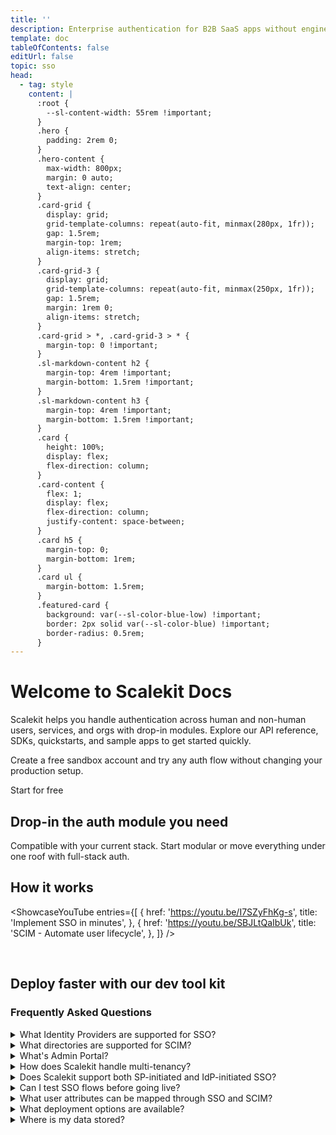 ```yaml
---
title: ''
description: Enterprise authentication for B2B SaaS apps without engineering overhead
template: doc
tableOfContents: false
editUrl: false
topic: sso
head:
  - tag: style
    content: |
      :root {
        --sl-content-width: 55rem !important;
      }
      .hero {
        padding: 2rem 0;
      }
      .hero-content {
        max-width: 800px;
        margin: 0 auto;
        text-align: center;
      }
      .card-grid {
        display: grid;
        grid-template-columns: repeat(auto-fit, minmax(280px, 1fr));
        gap: 1.5rem;
        margin-top: 1rem;
        align-items: stretch;
      }
      .card-grid-3 {
        display: grid;
        grid-template-columns: repeat(auto-fit, minmax(250px, 1fr));
        gap: 1.5rem;
        margin: 1rem 0;
        align-items: stretch;
      }
      .card-grid > *, .card-grid-3 > * {
        margin-top: 0 !important;
      }
      .sl-markdown-content h2 {
        margin-top: 4rem !important;
        margin-bottom: 1.5rem !important;
      }
      .sl-markdown-content h3 {
        margin-top: 4rem !important;
        margin-bottom: 1.5rem !important;
      }
      .card {
        height: 100%;
        display: flex;
        flex-direction: column;
      }
      .card-content {
        flex: 1;
        display: flex;
        flex-direction: column;
        justify-content: space-between;
      }
      .card h5 {
        margin-top: 0;
        margin-bottom: 1rem;
      }
      .card ul {
        margin-bottom: 1.5rem;
      }
      .featured-card {
        background: var(--sl-color-blue-low) !important;
        border: 2px solid var(--sl-color-blue) !important;
        border-radius: 0.5rem;
      }
---
```



<div class="hero-content">

# Welcome to Scalekit Docs

Scalekit helps you handle authentication across human and non-human users, services, and orgs with drop-in modules. Explore our API reference, SDKs, quickstarts, and sample apps to get started quickly.

Create a free sandbox account and try any auth flow without changing your production setup.

<LinkButton href="https://app.scalekit.com/ws/signup" variant="primary">
  Start for free
</LinkButton>

</div>

## Drop-in the auth module you need

Compatible with your current stack. Start modular or move everything under one roof with full-stack auth.

<div class="card-grid">

<LinkCard
  title="🔐 Add enterprise SSO"
  href="/sso/quickstart/"
  description="Support both SAML and OIDC flows for any IdPs your customers bring."
/>

<LinkCard
  title="⚙️ Enable SCIM provisioning"
  href="/directory/scim/quickstart/"
  description="Automatically sync users, roles, and access controls from any customer directory."
/>

<LinkCard
  title="🔑 Go passwordless"
  href="/guides/passwordless/overview/"
  description="Offer modern auth methods like magic links, passkeys, OTPs, and MFA."
/>

<LinkCard
  title="🔧 Add MCP Auth"
  href="/guides/mcp/overview/"
  description="Ship MCP servers with OAuth 2.1 built-in including Dynamic Client Registration, PKCE, and scoped token issuance."
/>

<LinkCard
  title="🔗 Add API Auth"
  href="/m2m/quickstart/"
  description="Protect your APIs with user and service principals or scoped tokens using secure OAuth flows."
/>

<div class="featured-card">
<LinkCard
  title="🎯 Or, let us handle your complete auth stack"
  href="/social-logins/quickstart/"
  description="Manage users, session lifecycles, and login states across apps. Activate full stack auth →"
/>
</div>
</div>

<h2>How it works</h2>

<ShowcaseYouTube
  entries={[
    {
      href: 'https://youtu.be/I7SZyFhKg-s',
      title: 'Implement SSO in minutes',
    },
    {
      href: 'https://youtu.be/SBJLtQaIbUk',
      title: 'SCIM - Automate user lifecycle',
    },
  ]}
/>

<br />

## Deploy faster with our dev tool kit

<div class="card-grid">

<LinkCard
  title="📚 Browse SDKs"
  href="https://docs.scalekit.com/dev-kit/"
  description="Node.js, Go, Python, Java, .NET"
/>

<LinkCard
  title="🔗 Go to API reference"
  href="https://docs.scalekit.com/apis"
  description="Authenticate your requests, Organizations API, Users API, Directory API, Connections API"
/>

<LinkCard
  title="📱 Try our sample apps"
  href="https://github.com/orgs/scalekit-developers/repositories"
  description="Explore prebuilt apps for different auth flows"
/>

<LinkCard
  title="📮 Postman collections"
  href="https://github.com/scalekit-developers/api-collections"
  description="Ready-to-use API collections for testing SSO, SCIM, and user management endpoints"
/>



</div>


<h3>Frequently Asked Questions</h3>

<details>
<summary>What Identity Providers are supported for SSO?</summary>

SSO includes native, prebuilt integrations with all identity providers including Okta, Entra ID (Azure AD), JumpCloud, Google SSO, and more. Works out-of-box with SAML and OIDC.
</details>

<details>
<summary>What directories are supported for SCIM?</summary>

Scalekit provides a single API with a unified data format for multi-directory integration. SCIM solution includes corporate directories and HRMS systems like Okta, Azure AD, Rippling, Google Workspace, and more. For directories that do not offer native SCIM support, we provide batch APIs for user provisioning.
</details>

<details>
<summary>What's Admin Portal?</summary>

Admin Portal enables your customers to self-serve manage SSO and SCIM configurations, thus reducing engineering and support overhead for your team. Using Admin Portal, IT admins (in your customers' organizations) can set up authentication connections, test SSO flows, map custom user attributes, and more. The portal can be embedded into your app with a fully branded UI or shared as a standalone link.
</details>

<details>
<summary>How does Scalekit handle multi-tenancy?</summary>

Scalekit is designed with native multi-tenancy and follows organization-first data model. Each organization in your app can have its own authentication policies, SSO/SCIM configuration—without requiring custom code.
</details>

<details>
<summary>Does Scalekit support both SP-initiated and IdP-initiated SSO?</summary>

Yes, we support both SP-initiated and IdP-initiated SSO flows for seamless enterprise authentication.
</details>

<details>
<summary>Can I test SSO flows before going live?</summary>

Yes, Scalekit provides a built-in IdP Simulator to validate SSO flows in a sandbox environment without affecting production. No real IdP accounts are needed. Test real-world edge cases and simulate error scenarios before deployment.
</details>

<details>
<summary>What user attributes can be mapped through SSO and SCIM?</summary>

Scalekit supports both default and custom attributes. You can define custom attributes and roles in your app and map them from identity providers (SSO) and directories (SCIM). This is a self-serve configuration, manageable by both your team and your customers.
</details>

<details>
<summary>What deployment options are available?</summary>

Scalekit is a multi-tenant auth platform hosted on public cloud infrastructure. Each of your workspace and environment is logically isolated, ensuring strict data security and access controls.
</details>

<details>
<summary>Where is my data stored?</summary>

Currently, our data centers are hosted in the **US region**, and we use Google Cloud Platform (GCP) as our cloud provider.

We have a robust security and compliance posture:
- **SOC 2 & ISO 27001**: Scalekit is a SOC 2 and ISO 27001 compliant authentication provider.
- **GDPR**: We are GDPR compliant, utilizing Standard Contractual Clauses (SCCs) to ensure data protection. This allows us to successfully support customers from the EU region.
- **No PII Storage**: We only persist configuration and metadata. As part of our solution, we **do not store any user or PII information** in our persistent database stores.
- **Log Retention**: All access and authentication logs are stored for only 30 days and are automatically purged on a rolling 30-day basis.

For more details, please see our additional resources:
- [Security & Trust Center](https://www.scalekit.com/trust-center)
- [Data Processing Agreement (DPA)](https://www.scalekit.com/legal/data-processing-agreement)
- [Privacy Policy](https://www.scalekit.com/legal/privacy-policy)

</details>

<Footer />